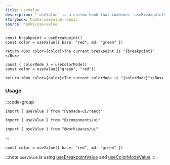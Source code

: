 ```yaml
---
title: useValue
description: "`useValue` is a custom hook that combines `useBreakpointValue` and `useColorModeValue`."
storybook: hooks-usevalue--basic
source: hooks/use-value
---
```


```tsx preview functional client
const breakpoint = useBreakpoint()
const color = useValue({ base: "red", md: "green" })

return <Box color={color}>The current breakpoint is "{breakpoint}"</Box>
```

```tsx preview functional client
const { colorMode } = useColorMode()
const color = useValue(["green", "red"])

return <Box color={color}>The current colorMode is "{colorMode}"</Box>
```

### Usage

:::code-group

```tsx [package]
import { useValue } from "@yamada-ui/react"
```

```tsx [alias]
import { useValue } from "@/components/ui"
```

```tsx [monorepo]
import { useValue } from "@workspaces/ui"
```

:::

```tsx
const color = useValue({ base: "red", md: "green" })
```

:::note
`useValue` is using [useBreakpointValue](/hooks/use-breakpoint-value) and [useColorModeValue](/hooks/use-color-mode-value).
:::
